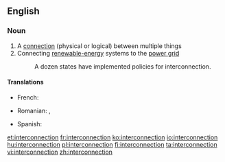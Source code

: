 ==English==
{{wikipedia}}
===Noun===
{{en-noun}}

# A [[connection]] (physical or logical) between multiple things
# Connecting [[renewable energy|renewable-energy]] systems to the [[w:power grid|power grid]] 
#: A dozen states have implemented policies for interconnection.
====Translations====
{{trans-top|A connection between multiple things}}
* French: {{t+|fr|interconnexion|f}}
{{trans-mid}}
* Romanian: {{t-|ro|interconectare}}, {{t-|ro|interconexiune}}
{{trans-bottom}}

{{trans-top|Connecting renewable-energy systems to the power grid}}
{{trans-mid}}
* Spanish: {{t-|es|interconexión|f}}
{{trans-bottom}}

[[et:interconnection]]
[[fr:interconnection]]
[[ko:interconnection]]
[[io:interconnection]]
[[hu:interconnection]]
[[pl:interconnection]]
[[fi:interconnection]]
[[ta:interconnection]]
[[vi:interconnection]]
[[zh:interconnection]]